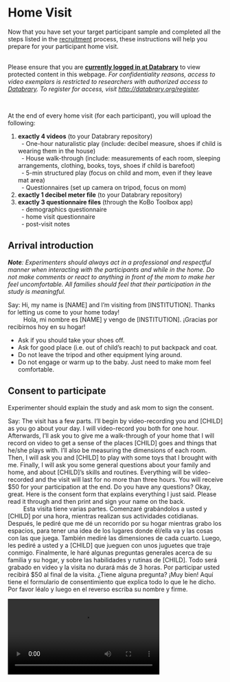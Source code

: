 # Home Visit

<!-- *(Please ensure that you have read through the [participants](participants.html) page before you continue)* -->

Now that you have set your target participant sample and completed all the steps listed in the [recruitment](collection_recruitment.html) process, these instructions will help you prepare for your participant home visit. <br><br>

<div class = "bluebg">
Please ensure that you are  [**currently logged in at Databrary**](https://nyu.databrary.org/user/login) to view protected content in this webpage. <i> For confidentiality reasons, access to video exemplars is restricted to researchers with authorized access to [Databrary](http://databrary.org). To register for access, visit <http://databrary.org/register>. </i>  
</div>


<br>

At the end of every home visit (for each participant), you will upload the following:

1. **exactly 4 videos** (to your Databrary repository)
<br>&nbsp; - One-hour naturalistic play (include: decibel measure, shoes if child is wearing them in the house)
<br>&nbsp; - House walk-through (include: measurements of each room, sleeping arrangements, clothing, books, toys, shoes if child is barefoot)
<br>&nbsp; - 5-min structured play (focus on child and mom, even if they leave mat area)
<br>&nbsp; - Questionnaires (set up camera on tripod, focus on mom)
2. **exactly 1 decibel meter file** (to your Databrary repository)
3. **exactly 3 questionnaire files** (through the KoBo Toolbox app)
<br>&nbsp; - demographics questionnaire
<br>&nbsp; - home visit questionnaire
<br>&nbsp; - post-visit notes
<br>

## Arrival introduction

_**Note**: Experimenters should always act in a professional and respectful manner when interacting with the participants and while in the home. Do not make comments or react to anything in front of the mom to make her feel uncomfortable. All families should feel that their participation in the study is meaningful._

Say: <say>Hi, my name is [NAME] and I’m visiting from [INSTITUTION]. Thanks for letting us come to your home today!</say>
<br> &emsp; &emsp; <say-es>Hola, mi nombre es [NAME] y vengo de [INSTITUTION]. ¡Gracias por recibirnos hoy en su hogar!</say-es>

- Ask if you should take your shoes off.
- Ask for good place (i.e. out of child’s reach) to put backpack and coat.
- Do not leave the tripod and other equipment lying around.
- Do not engage or warm up to the baby. Just need to make mom feel comfortable.

## Consent to participate

Experimenter should explain the study and ask mom to sign the consent.

Say: <say>The visit has a few parts. I’ll begin by video-recording you and [CHILD] as you go about your day. I will video-record you both for one hour. Afterwards, I’ll ask you to give me a walk-through of your home that I will record on video to get a sense of the places [CHILD] goes and things that he/she plays with. I’ll also be measuring the dimensions of each room. Then, I will ask you and [CHILD] to play with some toys that I brought with me. Finally, I will ask you some general questions about your family and home, and about [CHILD]’s skills and routines. Everything will be video-recorded and the visit will last for no more than three hours. You will receive $50 for your participation at the end. Do you have any questions? Okay, great. Here is the consent form that explains everything I just said. Please read it through and then print and sign your name on the back.</say>
<br> &emsp; &emsp; <say-es>Esta visita tiene varias partes. Comenzaré grabándolos a usted y [CHILD] por una hora, mientras realizan sus actividades cotidianas. Después, le pediré que me dé un recorrido por su hogar mientras grabo los espacios, para tener una idea de los lugares donde él/ella va y las cosas con las que juega. También mediré las dimensiones de cada cuarto.  Luego, les pediré a usted y a [CHILD] que jueguen con unos juguetes que traje conmigo. Finalmente, le haré algunas preguntas generales acerca de su familia y su hogar, y sobre las habilidades y rutinas de [CHILD]. Todo será grabado en video y la visita no durará más de 3 horas. Por participar usted recibirá $50 al final de la visita. ¿Tiene alguna pregunta? ¡Muy bien! Aquí tiene el formulario de consentimiento que explica todo lo que le he dicho. Por favor léalo y luego en el reverso escriba su nombre y firme.</say-es>

<video width="70%" controls="" preload="auto">
<source src="https://nyu.databrary.org/slot/35422/54951795,55051017/asset/204282/download?inline=true" type="video/mp4"> Your browser does not support html5 video.
</video>

## One-hour natural play video & noise measurement  

### Decibel Meter

Say: <say>We would like to measure the environmental noise levels. Is there a good place where I can put this measuring device where your child cannot reach? The tablet only measures the environmental noise levels and not what you’re actually saying.</say>
<br> &emsp; &emsp; <say-es>Queremos medir los niveles de ruido ambiental. ¿Hay algún lugar donde pueda colocar este dispositivo donde su hijo/a no lo pueda alcanzar? La tableta solo mide el ruido ambiental y no lo que usted está diciendo.</say-es>

- Set up tablet, put in microphone.
- Ensure that “Audio Tool” is force closed.
- Place device in the most central place in the home (e.g., living room).
- The microphone should be facing towards the room (e.g., away from walls) and propped up on the tablet case so that it is **not** lying flat against the surface of the space.
<br><br>

### One-Hour Natural Play Video

General Recording Guidelines

-	Aim to get 60 minutes of uninterrupted natural play recoding, in addition to the time you take to give instructions, record the decibel meter and shoes. 
- Keep camera on the child at all times. Specifically, ensure that the child’s whole body is visible on camera. If mom is in frame, capture as much of her body as possible without compromising the view of the child.
- Record in front or to the side of the child as much as possible.
- Do not zoom in.
- Always try to stay toward the edge of rooms and doorways. You do not want to influence child to interact with you, or get in child’s way.
- Remain at as far a distance as possible (~3 to 5 m, hugging the wall) so that the child is not distracted by your presence.
- Try not to interact with the child or make eye contact with the child. Just watch through the viewfinder of the camera.
- If mom asks to pause the camera, ask for permission to point the camera away so you can continue recording audio. 

Say: <say>So I’m going to start recording now.</say>
<br> &emsp; &emsp; <say-es>Voy a empezar a grabar ahora.</say-es>

<video width="70%" controls="" preload="auto">
<source src="https://nyu.databrary.org/slot/35422/38973985,42642785/asset/174895/download?inline=true" type="video/mp4"> Your browser does not support html5 video.
</video>

One hour natural play - view of experimenter

<video width="70%" controls="" preload="auto">
<source src="https://nyu.databrary.org/slot/35422/35257145,38972985/asset/174894/download?inline=true" type="video/mp4"> Your browser does not support html5 video.
</video>

Begin recording and say: <say>For the next hour, do anything you would typically do as if I weren’t here. Try to ignore me as much as possible and I will stay out of the way. I will also try not to respond to you and [CHILD] so that he/she is not distracted. You can go anywhere in your home but we just ask you to remain indoors. You can play together or not, you can do chores, watch TV, talk on the phone, give him/her a bath or snack.  The idea is to capture what your typical day is like. And as a reminder, I’m just here to record so you will be in charge of [CHILD]’s safety.</say>
<br> &emsp; &emsp; <say-es>En la próxima hora, haga cualquier cosa que usted haría típicamente si yo no estuviera aquí. Intente ignorarme lo más posible y yo me mantendré fuera de su camino. También intentaré no responderle a usted o a [CHILD] para no distraerlo/la. Puede ir a cualquier lugar en su hogar, solo pedimos que se mantenga adentro. Pueden jugar juntos o no, puede hacer los quehaceres, ver televisión, hablar por teléfono, darle un baño o una merienda a [CHILD]. La idea es capturar su día típico. Le recuerdo que solo estoy aquí para grabar y usted está a cargo de la seguridad de [CHILD].</say-es>

<video width="70%" controls="" preload="auto">
<source src="https://nyu.databrary.org/slot/35422/51320636,54950887/asset/204232/download?inline=true" type="video/mp4"> Your browser does not support html5 video.

Point camera at the tablet while opening “Audio Tool” (the application immediately starts recording noise levels upon startup). 

<video width="70%" controls="" preload="auto">
<source src="https://nyu.databrary.org/slot/35422/45591222,45599073/asset/194583/download?inline=true" type="video/mp4"> Your browser does not support html5 video.
</video>

After opening the app, quickly point the camera at the child and start timing for the one-hour natural play video. Note the time on the viewfinder of the camera and record for an additional 60 minutes.

*Note: The instructions and tablet set up should take no longer than 5-minutes.*

At the end of the one-hour recording, say: <say>Great, we are done with the one-hour recording!</say>  <say-es>¡Excelente, hemos terminado la grabación de una hora!</say-es>

With camera in hand (and still recording), walk over to where the tablet was placed, and hit the “save” button on “Audio Tool”. 

<video width="70%" controls="" preload="auto">
<source src="https://nyu.databrary.org/slot/35422/45600001,45613749/asset/194585/download?inline=true" type="video/mp4"> Your browser does not support html5 video.
</video>

##### Shoes

* If child was wearing shoes during the recording, say <say>Could I get a close-up of the shoes [CHILD] has been wearing?</say> <say-es>¿Puedo grabar más de cerca los zapatos que [CHILD] tiene puestos? </say-es>. Ask mom to remove the shoes, video-record the shoes after the session; take them off child and video the bottom, side, and top views. Focus the camera on the shoes and comment on shoe type, sole (hard, soft), heel (if any), and other observations.
* If the child was _not_ wearing shoes during the one-hour natural play video, record the shoes during the house walk-through.  

<video width="70%" controls="" preload="auto">
<source src="https://nyu.databrary.org/slot/35422/46910977,46917617/asset/204081/download?inline=true" type="video/mp4"> Your browser does not support html5 video.
</video>

Then stop video recording on the camera. Now that the camera is off, name the audio file with the site name and subject number (e.g. NYU_001) and close the “Audio Tool” app.

## Video House Walk-through while measuring rooms

Start recording and say: <say>Now, we would like to see the space that [CHILD] gets to explore throughout the day. Please walk me through your home as I follow with a camera, and take measurements of the spaces. As we walk around, please show me where you keep any objects — toys, books, sippy cups, anything like that — that [CHILD] might interact with regularly. Please show me where you keep his/her clothes and shoes to give us an idea of the kinds of things he/she wears.</say>
<br> &emsp; &emsp; <say-es>Ahora nos gustaría ver el espacio que [CHILD] tiene para explorar durante el día. Por favor guíeme por su hogar mientras la sigo con una cámara y tomo medidas de los espacios. Mientras recorremos su hogar, por favor muéstreme donde guarda cualquier objeto- juguetes, libros, vasitos, cualquiera de las cosas con que [CHILD] interactúa regularmente. Por favor muéstreme donde guarda la ropa y los zapatos de él/ella para tener una idea de las cosas que él/ella viste.</say-es>

<video width="70%" controls="" preload="auto">
<source src="https://nyu.databrary.org/slot/35422/46918617,47654286/asset/204090/download?inline=true" type="video/mp4"> Your browser does not support html5 video.
</video>

House walkthrough - Spanish

<video width="70%" controls="" preload="auto">
<source src="https://nyu.databrary.org/slot/35422/47654784,48205462/asset/204092/download?inline=true" type="video/mp4"> Your browser does not support html5 video.
</video>

Ensure that all of experimenter's personal items, recording equipment, yoga mat and toys for structured play are stored out of sight.  

Video capture tips:  

- Watch recording through viewfinder to ensure that the view is not blurry or shaky  
- Move the camera slowly and walk slowly  
- A clear and steady view, free of blurriness and shakiness, is necessary for detailed coding of the home environment
- The laser measure device does not work against reflective surfaces (mirrors, glass walls, etc), so point to a non-reflective surface or measure from the reflective surface towards the opposite direction.

About room measurements:  

- You will measure all rooms in the house while you do the video walkthrough  
- A room is any space used by someone on a regular basis - bedrooms, kitchens, bathrooms, basements - they don't need to have windows  
- A room has to have a clear demarcation (e.g., a wall or an entry). A space is considered to be a room if it has a minimum of 3 walls.
- If the room has a short divider (e.g., when a kitchen and a living room are divided by a counter), count as one big room and measure accordingly.

Steps:  

1. Start at the entrance of the home.
2. Pause at the entrance of each room.
3. Audibly name the room by its function (e.g., <say>This is where [CHILD] sleeps</say>).
4. First, get as much of the **Entire Room** in frame as possible. Keep the camera zoomed out and make sure to capture the ceiling and the floor of the room.
5. Next, pan the camera SLOWLY from **Left to Right**.
6. Then, pan the camera to **Floor**, name the different types of surfaces in the space (hardwood, plush carpet, thin rug, linoleum, tile, etc.), and then pan to the **Ceiling**.
7. Ask parent if child spends time in each room: <say>Does [CHILD] spend any time in this room?</say> <say-es>¿[CHILD] pasa algo de tiempo en este cuarto?</say-es>
8. Ask parent about child’s objects in the room: <say>Do you keep anything for [CHILD] in this room? (If yes) Would you mind showing me?</say> <say-es>¿Guarda algo para [CHILD] en este cuarto? (If yes) ¿Me lo puede mostarar por favor?</say-es>
9. **Ensure during the house walkthrough that the parent provides information on all of the following:**
    - *Children's Sleeping Arrangements.* <say>Please show me where [CHILD] typically sleeps.</say> <say-es>Por favor muéstreme donde [CHILD] duerme típicamente.</say-es>
    - *Child’s Clothes.* <say>Please show me where you keep [CHILD]’s clothes.</say> <say-es>Por favor muéstreme donde guarda la ropa de [CHILD].</say-es>
    - *Child’s Shoes.* <say>Please show me where you keep [CHILD]’s shoes.</say> <say-es>Por favor muéstreme donde guarda los zapatos de [CHILD].</say-es>
    - *Child’s Books.* <say>Please show me where you keep [CHILD]’s books.</say> <say-es>Por favor muéstreme donde guarda los libros de [CHILD].</say-es>
    - *Child’s Toys.* <say>Please show me where you keep [CHILD]’s toys.</say> <say-es>Por favor muéstreme donde guarda los juguetes de [CHILD].</say-es>
10. Film the **Location** of the storage space (drawer, toy chest, cabinet) in clear context of the rest of the room. Then, SLOWLY and CLEARLY film the **Contents** of the storage space to show what is inside of it, zooming in if needed. (Overhead view for bed, crib, drawers, toy chest, etc.; Zoomed in side view for cabinet, closet, bookshelf, etc.)
11. Hold the camera in one hand while you take measurements of the room using the other. <br>
    - Turn measure on by pressing ON/DIST button. Make sure the laser beam is visible. <br> 
    - Measure wall to wall, lengthwise and widthwise. <br>
    - If a room has an odd or asymmetrical shape (i.e., any shape other than a rectangle or a square), measure the largest rectangle or square area of the room. <br>
    - Place the base of the laser flat on the wall, push ON/DIST againt to send the beam across the room (avoid moldings, door castings, reflective surfaces) <br>
    - Repeat the above for the second dimension (length or width) <br>
    - Focus camera on laser measure for each measure and read numbers out loud with units (e.g. <say>eight point five feet</say>) <br>
12. Do ** *NOT* ** turn off the camera when walking to next room.
13. Walk SLOWLY.
14. When all rooms are recorded, walk back to the entrance of the home and then stop recording.
<br><br>

[FAQs about House Walk-through](#faqs_walkthrough)

## Five-minute Structured Mother-Child Play

<video width="70%" controls="" preload="auto">
<source src="https://nyu.databrary.org/slot/35422/43858268,44158568/asset/193925/download?inline=true" type="video/mp4"> Your browser does not support html5 video.
</video>

Structured Play - Spanish

<video width="70%" controls="" preload="auto">
<source src="https://nyu.databrary.org/slot/35422/48206462,48514409/asset/204225/download?inline=true" type="video/mp4"> Your browser does not support html5 video.
</video>

Say: <say>Now I would like you to play with your child for about 5 minutes with these toys. We always clean these toys before and after each visit. I have a mat that I’m going to ask you to sit on. Where’s a good place for me to put it?</say>
<br> &emsp; &emsp; <say-es>Ahora le pediré que por favor juegue con su hijo/a durante unos 5 minutos con estos juguetes. Siempre limpiamos los juguetes antes y después de cada visita. Tengo una estera/alfombra en la cual le voy a pedir que se siente. ¿Dónde es un buen lugar para ponerla?</say-es>

Place the mat on a clearing on the floor.

Start recording and say: <say>Please sit next to [CHILD] on this mat. I’ll give you a set of toys. Please play with [CHILD] however you like for 5 minutes.</say>
<br> &emsp; &emsp; <say-es>Por favor siéntese al lado de [CHILD] en esta estera/alfombra. Le daré unos juguetes. Por favor juegue con [CHILD] por 5 minutos como usted quiera.</say-es>

* If the child is playing with a different toy before the recording, ask mom if she can put the toy away.
* Hand tote bag with toys to mom. Quickly point the camera at the child and mom and note the time on the viewfinder. Record for an additional 5 minutes.
* Record so that the child and mother’s entire bodies - faces, eyes, and hands - are captured. If child stands up, make sure to capture the feet. If you are in a position from which you cannot capture the full face and both eyes, position yourself to capture a profile view.
* If child and mom are separated at any point, focus camera on child.
* Use timer on camera to time engagement.
* After 5 minutes, say “Great job! We can now move on to the questionnaires.”
* If the child is still playing with the toys after 5 minutes, let the child play and continue on to the questionnaires.

[FAQs about House Structured Play](#faqs_structured_play)

## Questionnaires

### Setting up for Questionnaires 
* Position yourself in front of mom, with the paperwork between you.  
* Set up the tripod to capture both you and mom. You will need to change the battery on the camera to ensure sufficient power.
* Give mom a copy of the [colored answer scales](https://nyu.databrary.org/volume/876/slot/39021/-/asset/191468).  
* Give mom a copy of MCDI and Rothbart so that she can follow along when needed.  
 
### Questionnaires

<div class = "bluebg">
All questionnaires should be administered in the primary language of the mom.
</div>

#### 12-month bilingual (Spanish instructions) {-}

<video width="100%" controls="" preload="auto">
<source src="https://nyu.databrary.org/slot/35422/48206462,48514409/asset/204225/download?inline=true" type="video/mp4"> Your browser does not support html5 video.
</video>

You will fill out all questionnaires on your computer or your tablet using the Kobotoolbox app. Here are the 8 questionnaires you will use, in the following order:

<table cellspacing="0" cellpadding="0" class="play-table" width="60%">
<tr>
<td style="border: solid #cccccc 1pt;" ><b>Questionnaire</b></td>
<td style="border: solid #cccccc 1pt;" ><p-small><span style="color: #bbbbbb;"><b>When to use</b></span></p-small></td>
</tr>

<tr> </tr>
<tr>
<td style="border: solid #cccccc 1pt;" >Demographic Questionnaire</td>
<td style="border: solid #cccccc 1pt;" ><p-small><span style="color: #bbbbbb; ">Before Home Visit <br>(Over the phone with mom)</span></p-small></td>
</td>
</tr>

<tr> </tr>
<tr>
<td style="border: solid #cccccc 1pt;">
Home questions: <br>
- Language (MCDI) <br>
- Health  <br>
- Temperament (Rothbart)  <br>
- Locomotor Milestones  <br>
- Media Use  <br>
- Pets  <br>
- Division of labor  <br>
- Typical Day
</td>
<td style="border: solid #cccccc 1pt;"><span style="color: #bbbbbb;">During Home Visit <br> (In person with mom)</span></p-small></td>
</tr>

<tr> </tr>
<tr>
<td style="border: solid #cccccc 1pt;"> Post-visit notes </td>
<td style="border: solid #cccccc 1pt;"> <span style="color: #bbbbbb;"> After Home Visit <br> (Experimenter alone)</span></p-small></td>
</tr>
<tr> </tr>

</table>

You will administer all the questionnaires online using the KoBo Toolbox application. Links to all the questionnaires can be found in the tables below (please click on the <img src="img/icon-link.jpg" width="20"> icon to go to the live KoBo Toolbox questionnaires online). In case of technical issues (and to have a paper copy of all questionnaires during home visits), please download the pdf version (<img src="img/icon-pdf.jpg" width="15">) of the questionnaires from below. For printing, each of the above forms are bundled into sets for different age and language combinations. (Please note that presentation and format will differ from the Kobotoolbox app.) 

<table cellspacing="0" cellpadding="0" class="play-table" width="60%">
<tr>
<td style="border: solid #cccccc 1pt;" ><b>Age</b></td>
<td style="border: solid #cccccc 1pt;" >&emsp; <b>Language</b></td>
</tr>

<tr> </tr>
<tr>
<td style="border: solid #cccccc 1pt;" >Demographic questionnaire <br>(all ages)</td>
<td style="border: solid #cccccc 1pt;">
&emsp; <a href="https://ee.kobotoolbox.org/x/#ko4f0b5J"><img src="img/icon-link.jpg" width="20"></a> 
<a href="https://nyu.databrary.org/volume/876/slot/39021/-/asset/214498"><img src="img/icon-pdf.jpg" width="15"></a> 
<p-small><span style="color: #4a86e8; ">English </span></p-small>
<br>
&emsp; <a href="https://ee.kobotoolbox.org/x/#97tKqodw"><img src="img/icon-link.jpg" width="20"></a> 
<a href="https://nyu.databrary.org/volume/876/slot/39021/-/asset/214499"><img src="img/icon-pdf.jpg" width="15"></a> 
<p-small><span style="color: #ff7f40; ">Espa&ntilde;ol</span></p-small>
<br>
</td>
</tr>

<tr> </tr>
<tr>
<td style="border: solid #cccccc 1pt;" >Home questionnaire: <br>12 months</td>
<td style="border: solid #cccccc 1pt;">
&emsp; <a href="https://ee.kobotoolbox.org/x/6nnRw3bi"><img src="img/icon-link.jpg" width="20"></a> 
<a href="https://nyu.databrary.org/volume/876/slot/39021/-?asset=194061"><img src="img/icon-pdf.jpg" width="15"></a> 
<p-small><span style="color: #4a86e8; ">Monolingual English </span></p-small>
<br>
&emsp; <a href="https://ee.kobotoolbox.org/x/4FE9VhAO"><img src="img/icon-link.jpg" width="20"></a> 
<a href="https://nyu.databrary.org/volume/876/slot/39021/-?asset=194060"><img src="img/icon-pdf.jpg" width="15"></a> 
<p-small><span style="color: #6aa84f; ">Bilingual&nbsp;</span><span style="color: #4a86e8; ">(English instructions)</span></p-small>
<br>
&emsp; <a href="https://ee.kobotoolbox.org/x/x5oTIuJD"><img src="img/icon-link.jpg" width="20"></a> 
<a href="https://nyu.databrary.org/volume/876/slot/39021/-?asset=212431"><img src="img/icon-pdf.jpg" width="15"></a> 
<p-small><span style="color: #6aa84f; ">Bilingüe&nbsp;</span><span style="color: #ff7f40; ">(Instrucciones en Espa&ntilde;ol)</span></p-small>
<br>
</td>
</tr>

<tr> </tr>
<tr>
<td style="border: solid #cccccc 1pt;" >Home questionnaire: <br>18 months</td>
<td style="border: solid #cccccc 1pt;">
&emsp; <a href="https://ee.kobotoolbox.org/x/eB1qpL0N"><img src="img/icon-link.jpg" width="20"></a> 
<a href="https://nyu.databrary.org/volume/876/slot/39021/-?asset=194063"><img src="img/icon-pdf.jpg" width="15"></a> 
<p-small><span style="color: #4a86e8; ">Monolingual English</span></p-small></a><br>
&emsp; <a href="https://ee.kobotoolbox.org/x/5nU3O5ZL"><img src="img/icon-link.jpg" width="20"></a> 
<a href="https://nyu.databrary.org/volume/876/slot/39021/-?asset=194062"><img src="img/icon-pdf.jpg" width="15"></a> 
<p-small><span style="color: #6aa84f; ">Bilingual &nbsp;</span><span style="color: #4a86e8; ">(English instructions)</span></p-small></a><br>
&emsp; <a href="https://ee.kobotoolbox.org/x/l46pGPUN"><img src="img/icon-link.jpg" width="20"></a> 
<a href="https://nyu.databrary.org/volume/876/slot/39021/-?asset=212432"><img src="img/icon-pdf.jpg" width="15"></a> 
<p-small><span style="color: #6aa84f; ">Bilingüe&nbsp;</span><span style="color: #ff7f40; ">(Instrucciones en Espa&ntilde;ol)</span></p-small></a><br>
</td>
</tr>

<tr> </tr>
<tr>
<td style="border: solid #cccccc 1pt;" >Home questionnaire: <br>24 months</td>
<td style="border: solid #cccccc 1pt;">
&emsp; <a href="https://ee.kobotoolbox.org/x/pzQOPxfI"><img src="img/icon-link.jpg" width="20"></a> 
<a href="https://nyu.databrary.org/volume/876/slot/39021/-?asset=194064"><img src="img/icon-pdf.jpg" width="15"></a>
<p-small><span style="color: #4a86e8; ">Monolingual English</span></p-small></a><br>
&emsp; <a href="https://ee.kobotoolbox.org/x/UuLqdPHo"><img src="img/icon-link.jpg" width="20"></a> 
<a href="https://nyu.databrary.org/volume/876/slot/39021/-?asset=194065"><img src="img/icon-pdf.jpg" width="15"></a>
<p-small><span style="color: #6aa84f; ">Bilingual&nbsp;</span><span style="color: #4a86e8; ">(English instructions)</span></p-small></a><br>
&emsp; <a href="https://ee.kobotoolbox.org/x/iEkFJamf"><img src="img/icon-link.jpg" width="20"></a> 
<a href="https://nyu.databrary.org/volume/876/slot/39021/-?asset=212433"><img src="img/icon-pdf.jpg" width="15"></a>
<p-small><span style="color: #6aa84f; ">Bilingüe&nbsp;</span><span style="color: #ff7f40; ">(Instrucciones en Espa&ntilde;ol)</span></p-small></a><br>
</td>
</tr>
<tr> </tr>

<tr> </tr>
<tr>
<td style="border: solid #cccccc 1pt;" > Post-Visit Notes <br>(all ages)</td>
<td style="border: solid #cccccc 1pt;">
&emsp; <a href="https://ee.kobotoolbox.org/x/#2cAYQt3z"><img src="img/icon-link.jpg" width="20"></a> 
<a href="https://nyu.databrary.org/volume/876/slot/39021/-?asset=212430"><img src="img/icon-pdf.jpg" width="15"></a> 
<p-small><span style="color: #4a86e8; ">English </span></p-small>
<br>
</td>
</tr>
</table>

### Permission to share - signing Databrary form  {-}

* Be sure to continue video recording while signing the Databrary form.
* Say: <say>The data that we collected today is incredibly valuable for researchers. We are asking for your permission to upload the videos to a secure online data library where only authorized researchers have access. There are two levels of permission – the first level is if you allow us to share the video with other researchers and the second level is for researchers to be able to show excerpts and images in presentations and conferences. This is a form that explains everything I just said. Because both you and [CHILD] were on the video, Please check ‘yes’ or ‘no’ for each level for yourself and for [CHILD] and sign.</say>
<br> &emsp; &emsp; <say-es>Datos como estos son increíblemente valiosos para investigadores. Le estamos pidiendo permiso para subir los videos a una biblioteca segura de datos en línea a la cual solo tienen acceso investigadores autorizados. Hay dos niveles de permisos – el primer nivel es para darnos permiso para compartir los videos con otros investigadores y el segundo nivel es para dar permiso para que investigadores puedan usar porciones o imágenes en presentaciones y conferencias. Este formulario explica todo lo que le he dicho. Ya que usted y [CHILD] están en el video, por favor marque ‘si’ o ‘no’ para cada nivel para usted y para [CHILD] y luego firme.</say-es>
* When finished, give mom a moment to look over each form and sign them.
* Make sure to get mom’s signature on the appropriate fields of the Databrary release form

Video - English

<video width="100%" controls="" preload="auto">
<source src="https://nyu.databrary.org/slot/35422/42777596,42811907/asset/193903/download?inline=true" type="video/mp4"> Your browser does not support html5 video.
</video>

Video - Spanish

<video width="100%" controls="" preload="auto">
<source src="https://nyu.databrary.org/slot/35422/45541640,45590222/asset/194577/download?inline=true" type="video/mp4"> Your browser does not support html5 video.
</video>

[FAQs about Questionnaires](#faqs_questionnaires)

## Visit wrap-up

 - Give mom the payment
 - Ensure that mom has copies of the consent and Databrary forms
 - Collect and pack all equipment and paperwork from the house
 - Thank mom for letting us come to her home!

## Full PLAY home visit protocol - example

Here is a video of the full PLAY home visit protocol.  

<video width="70%" controls="" preload="auto">
    <source src="https://nyu.databrary.org/slot/43224/7821438,11460201/asset/223780/download?inline=true" type="video/mp4"> Your browser does not support html5 video.
  </video>
 
_NOTE: This participant was not the only child in the home, so would not meet inclusion criteria for PLAY._
